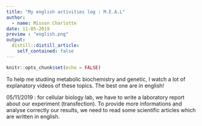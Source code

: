 ```yaml
---
title: "My english activities log : M.E.A.L"
author:
  - name: Misson Charlotte
date: 11-05-2019
preview : "english.png"
output:
  distill::distill_article:
    self_contained: false
---
```


```r
knitr::opts_chunk$set(echo = FALSE)
```

To help me studiing metabolic biochemistry and genetic, I watch a lot of explanatory videos of these topics. The best one are in english!

05/11/2019 : for cellular biology lab, we have to write a laboratory report about our experiment (transfection). To provide more informations and analyse correctly our results, we need to read some scientific articles which are written in english. 
